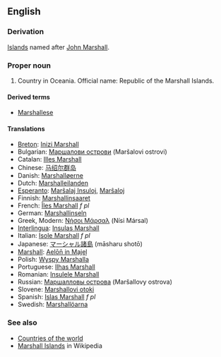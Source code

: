 ==English==
===Derivation===
[[Island]]s named after [[w:History of the Marshall Islands|John Marshall]].

===Proper noun===
# Country in Oceania. Official name: Republic of the Marshall Islands.

====Derived terms====
*[[Marshallese]]

====Translations====
*[[Breton]]: [[Inizi Marshall]]
*Bulgarian: [[Маршалови острови]] (Maršalovi ostrovi)
*Catalan: [[Illes Marshall]]
*Chinese: [[马绍尔群岛]]
*Danish: [[Marshalløerne]]
*Dutch: [[Marshalleilanden]]
*[[Esperanto]]: [[Marŝalaj Insuloj]], [[Marŝaloj]]
*Finnish: [[Marshallinsaaret]]
*French: [[Îles Marshall]] ''f pl''
*German: [[Marshallinseln]]
*Greek, Modern: [[Νήσοι Μάρσαλ]] (Nísi Mársal)
*[[Interlingua]]: [[Insulas Marshall]]
*Italian: [[Isole Marshall]] ''f pl''
*Japanese: [[マーシャル諸島]] (māsharu shotō)
*[[Marshall]]: [[Aelōn̄ in M̧ajeļ]]
*Polish: [[Wyspy Marshalla]]
*Portuguese: [[Ilhas Marshall]]
*Romanian: [[Insulele Marshall]]
*Russian: [[Маршалловы острова]] (Maršallovy ostrova)
*Slovene: [[Marshallovi otoki]]
*Spanish: [[Islas Marshall]] ''f pl''
*Swedish: [[Marshallöarna]]

===See also===
*[[Countries of the world]]
*[[w:Marshall Islands|Marshall Islands]] in Wikipedia